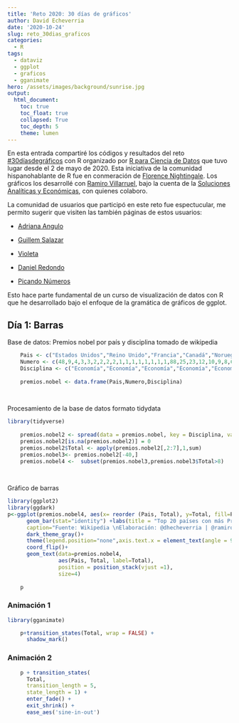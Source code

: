 ```yaml
---
title: 'Reto 2020: 30 días de gráficos'
author: David Echeverria
date: '2020-10-24'
slug: reto_30dias_graficos
categories:
  - R
tags:
  - dataviz
  - ggplot
  - graficos
  - gganimate
hero: /assets/images/background/sunrise.jpg
output: 
  html_document:
    toc: true
    toc_float: true
    collapsed: True
    toc_depth: 5
    theme: lumen
---
```


En esta entrada compartiré los códigos y resultados del reto [\#30díasdegráficos](https://twitter.com/hashtag/30d%C3%ADasdegr%C3%A1ficos?src=hashtag_click) con R organizado por [R para Ciencia de Datos](https://github.com/cienciadedatos/datos-de-miercoles/blob/master/30-dias-de-graficos-2020.md) que tuvo lugar desde el 2 de mayo de 2020. Esta iniciativa de la comunidad hispanohablante de R fue en conmeración de [Florence Nightingale](https://es.wikipedia.org/wiki/Florence_Nightingale). Los gráficos los desarrollé con [Ramiro Villarruel](https://twitter.com/ramirovillamey), bajo la cuenta de la [Soluciones Analíticas y Económicas](https://twitter.com/SEYA_Ecu), con quienes colaboro.

La comunidad de usuarios que participó en este reto fue espectucular, me permito sugerir que visiten las también páginas de estos usuarios:

-   [Adriana Angulo](https://github.com/AnguloB/datosdemiercoles/tree/master/00_30diasDeGraficos)

-   [Guillem Salazar](https://github.com/GuillemSalazar/desafio_30_dias_de_graficos)

-   [Violeta](https://twitter.com/violetrzn)

-   [Daniel Redondo](https://github.com/danielredondo/30diasdegraficos)

-   [Picando Números](https://github.com/picanum/DatosDeMiercoles/tree/master/30-dias-de-graficos)

Esto hace parte fundamental de un curso de visualización de datos con R que he desarrollado bajo el enfoque de la gramática de gráficos de ggplot.

## Día 1: Barras

Base de datos: Premios nobel por país y disciplina tomado de wikipedia

```r
    Pais <- c("Estados Unidos","Reino Unido","Francia","Canadá","Noruega","Alemania","India","Países Bajos","Suecia","Austria","Chipre","Finlandia","Israel","Italia","Polonia","Rusia","Unión Soviética","Estados Unidos","Alemania","Reino Unido","Francia","Rusia","Países Bajos","Japón","Suiza","Suecia","Italia","Dinamarca","Austria","Canadá","Taiwán","China","Bélgica","Hungría","India","Irlanda","Pakistán","Polonia","Estados Unidos","Alemania","Reino Unido","Francia","Suiza","Japón","Israel","Canadá","Suecia","Países Bajos","Polonia","India","Argentina","Bélgica","Dinamarca","Finlandia","Italia","Nueva Zelanda","Noruega","Austria","Unión Soviética","México","Hungría","Checoslovaquia","Australia","Egipto","Turquía","Estados Unidos","Reino Unido","Alemania","Francia","Suecia","Suiza","Australia","Dinamarca","Austria","Bélgica","Japón","Italia","Argentina","Rusia","Canadá","España","Países Bajos","Noruega","China","Portugal","Venezuela","Sudáfrica","Hungría","India","Irlanda","Luxemburgo","Nueva Zelanda","Polonia","Francia","Estados Unidos","Alemania","Reino Unido","Suecia","Italia","España","Unión Soviética","Irlanda","Polonia","Dinamarca","Noruega","Chile","Grecia","Japón","Sudáfrica","Suiza","Perú","Austria","Bélgica","Bielorrusia","Canadá","Checoslovaquia","China","Colombia","Egipto","Finlandia","Guatemala","Hungría","India","Islandia","Israel","México","Nigeria","Australia","Portugal","Rumania","Santa Lucía","Turquía","Yugoslavia","Estados Unidos","Reino Unido","Francia","Suecia","Alemania","Sudáfrica","Bélgica","Suiza","Israel","Austria","Canadá","Unión Soviética","Argentina","Bangladés","Liberia","Egipto","Timor Oriental","Noruega","India","Países Bajos","Etiopía","Japón","Guatemala","Italia","México","Dinamarca","Kenia","Costa Rica","Vietnam nota 4","Irlanda","Birmania (o Myanmar)","Palestina","Corea del Sur","Ghana","Irán","Yemen","China","Polonia","Finlandia","Pakistán","Rumania","Tíbet","Túnez","Colombia","Irak","República Democrática del Congo","Naciones Unidas u otras Organizaciones Internacionales")
    Numero <- c(48,9,4,3,3,2,2,2,2,1,1,1,1,1,1,1,1,88,25,23,12,10,9,8,6,4,4,3,3,3,2,2,1,1,1,1,1,1,65,31,27,7,7,7,4,4,4,3,1,1,1,1,1,1,1,1,1,1,1,1,1,1,1,1,1,96,30,16,10,8,6,6,5,5,4,4,3,2,2,2,2,2,2,1,1,1,1,1,1,1,1,1,1,15,12,10,8,7,6,5,5,4,5,3,3,2,2,2,2,2,1,2,1,1,1,1,1,2,1,1,1,1,1,1,1,1,1,1,1,1,1,1,1,20,12,9,5,4,4,3,3,3,2,2,2,2,2,2,2,2,2,2,1,1,1,1,1,1,1,1,1,1,1,1,1,1,1,1,1,1,1,1,1,1,1,1,1,1,1,23)
    Disciplina <- c("Economía","Economía","Economía","Economía","Economía","Economía","Economía","Economía","Economía","Economía","Economía","Economía","Economía","Economía","Economía","Economía","Economía","Física","Física","Física","Física","Física","Física","Física","Física","Física","Física","Física","Física","Física","Física","Física","Física","Física","Física","Física","Física","Física","Química","Química","Química","Química","Química","Química","Química","Química","Química","Química","Química","Química","Química","Química","Química","Química","Química","Química","Química","Química","Química","Química","Química","Química","Química","Química","Química","Fisiología o Medicina","Fisiología o Medicina","Fisiología o Medicina","Fisiología o Medicina","Fisiología o Medicina","Fisiología o Medicina","Fisiología o Medicina","Fisiología o Medicina","Fisiología o Medicina","Fisiología o Medicina","Fisiología o Medicina","Fisiología o Medicina","Fisiología o Medicina","Fisiología o Medicina","Fisiología o Medicina","Fisiología o Medicina","Fisiología o Medicina","Fisiología o Medicina","Fisiología o Medicina","Fisiología o Medicina","Fisiología o Medicina","Fisiología o Medicina","Fisiología o Medicina","Fisiología o Medicina","Fisiología o Medicina","Fisiología o Medicina","Fisiología o Medicina","Fisiología o Medicina","Literatura","Literatura","Literatura","Literatura","Literatura","Literatura","Literatura","Literatura","Literatura","Literatura","Literatura","Literatura","Literatura","Literatura","Literatura","Literatura","Literatura","Literatura","Literatura","Literatura","Literatura","Literatura","Literatura","Literatura","Literatura","Literatura","Literatura","Literatura","Literatura","Literatura","Literatura","Literatura","Literatura","Literatura","Literatura","Literatura","Literatura","Literatura","Literatura","Literatura","Paz","Paz","Paz","Paz","Paz","Paz","Paz","Paz","Paz","Paz","Paz","Paz","Paz","Paz","Paz","Paz","Paz","Paz","Paz","Paz","Paz","Paz","Paz","Paz","Paz","Paz","Paz","Paz","Paz","Paz","Paz","Paz","Paz","Paz","Paz","Paz","Paz","Paz","Paz","Paz","Paz","Paz","Paz","Paz","Paz","Paz","Paz")
    
    premios.nobel <- data.frame(Pais,Numero,Disciplina)
    
    

```

Procesamiento de la base de datos formato tidydata

```r

library(tidyverse)
   
    premios.nobel2 <- spread(data = premios.nobel, key = Disciplina, value = Numero) 
    premios.nobel2[is.na(premios.nobel2)] = 0
    premios.nobel2$Total <- apply(premios.nobel2[,2:7],1,sum)
    premios.nobel3<- premios.nobel2[-40,]
    premios.nobel4 <-  subset(premios.nobel3,premios.nobel3$Total>8)
    
    
```

Gráfico de barras

```r
library(ggplot2)
library(ggdark)
p<-ggplot(premios.nobel4, aes(x= reorder (Pais, Total), y=Total, fill=Pais,label=Total)) +
      geom_bar(stat="identity") +labs(title = "Top 20 países con más Premios Nobel hasta el 2019",
      caption="Fuente: Wikipedia \nElaboración: @dhecheverria | @ramirovillamey \nNota: Incluye el Premio de Ciencias Económicas \n del Banco de Suecia en Memoria de Alfred Nobel ",y="Número de galardonados",x="")+
      dark_theme_gray()+
      theme(legend.position="none",axis.text.x = element_text(angle = 90, hjust = 1))+
      coord_flip()+
      geom_text(data=premios.nobel4, 
                aes(Pais, Total, label=Total), 
                position = position_stack(vjust =1),
                size=4)
    
    p
```

### Animación 1

```r
library(gganimate)

    p+transition_states(Total, wrap = FALSE) +
      shadow_mark()
```

### Animación 2

```r

    p + transition_states(
      Total,
      transition_length = 5,
      state_length = 1) +
      enter_fade() + 
      exit_shrink() +
      ease_aes('sine-in-out')

```
